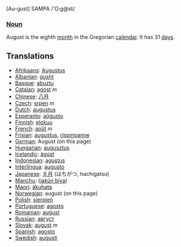 [Au-gust] SAMPA /'O:g@st/

===[[Noun]]===
August is the eighth [[month]] in the Gregorian [[calendar]]. It has 31 [[day]]s.

== Translations ==
*[[Afrikaans]]: [[Augustus]]
*[[Albanian]]: [[gusht]]
*[[Basque]]: [[abuztu]]
*[[Catalan]]: [[agost]] ''m''
*[[Chinese]]: [[八月]]
*[[Czech]]: [[srpen]] ''m''
*[[Dutch]]: [[augustus]]
*[[Esperanto]]: [[aŭgusto]]
*[[Finnish]]: [[elokuu]]
*[[French]]: [[août]] ''m''
*[[Frisian]]: [[augustus]], [[rispmoanne]]
*[[German]]: August (on this page)
*[[Hungarian]]: [[augusztus]]
*[[Icelandic]]: [[ágúst]]
*[[Indonesian]]: [[agustus]]
*[[Interlingua]]: [[augusto]]
*[[Japanese]]: [[８月]] (はちがつ, hachigatsu)
*[[Manchu]]: ([[jakūn biya]])
*[[Maori]]: [[äkuhata]]
*[[Norwegian]]: august (on this page)
*[[Polish]]: [[sierpień]]
*[[Portuguese]]: [[agosto]]
*[[Romanian]]: [[august]]
*[[Russian]]: [[август]]
*[[Slovak]]: [[august]] ''m''
*[[Spanish]]: [[agosto]]
*[[Swedish]]: [[augusti]]